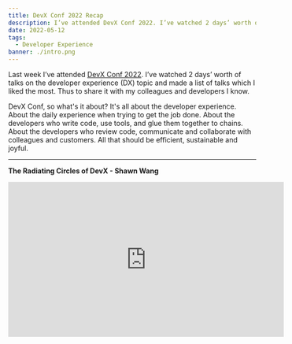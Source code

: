 ```yaml
---
title: DevX Conf 2022 Recap
description: I’ve attended DevX Conf 2022. I’ve watched 2 days’ worth of talks on the developer experience (DX) topic and made a list of talks which I liked.
date: 2022-05-12
tags:
  - Developer Experience
banner: ./intro.png
---
```


Last week I’ve attended [DevX Conf 2022](https://devxconf.org/). I’ve watched 2 days’ worth of talks on the developer experience (DX) topic and made a list of talks which I liked the most. Thus to share it with my colleagues and developers I know.

DevX Conf, so what's it about? It's all about the developer experience. About the daily experience when trying to get the job done. About the developers who write code, use tools, and glue them together to chains. About the developers who review code, communicate and collaborate with colleagues and customers. All that should be efficient, sustainable and joyful.

---

**The Radiating Circles of DevX - Shawn Wang**

<iframe
  width="560"
  height="315"
  src="https://www.youtube-nocookie.com/embed/d9lo-Ej98l4"
  title="The Radiating Circles of DevX - Shawn Wang"
  frameborder="0"
  allow="accelerometer; autoplay; clipboard-write; encrypted-media; gyroscope; picture-in-picture"
  allowfullscreen
/>

---

**Code Reviews is more than a crushing Developer Experience - Shanea Leven**

<iframe
  width="560"
  height="315"
  src="https://www.youtube-nocookie.com/embed/fy-mrkOMm0M"
  title="Code Reviews is more than a crushing Developer Experience - Shanea Leven"
  frameborder="0"
  allow="accelerometer; autoplay; clipboard-write; encrypted-media; gyroscope; picture-in-picture"
  allowfullscreen
/>

---

**Remote development can improve your developer's remote work experience - Maya Kaczorowski**

<iframe
  width="560"
  height="315"
  src="https://www.youtube-nocookie.com/embed/FLxeKNLjfKU"
  title="Remote development can improve your developers remote work experience - Maya Kaczorowski"
  frameborder="0"
  allow="accelerometer; autoplay; clipboard-write; encrypted-media; gyroscope; picture-in-picture"
  allowfullscreen
/>

---

**Maybe It's Time to Rethink How You've Been Developing? - Ramiro & Arsh**

<iframe
  width="560"
  height="315"
  src="https://www.youtube-nocookie.com/embed/FRmv-IS-7ow"
  title="Maybe It's Time to Rethink How You've Been Developing? - Ramiro & Arsh"
  frameborder="0"
  allow="accelerometer; autoplay; clipboard-write; encrypted-media; gyroscope; picture-in-picture"
  allowfullscreen
/>

---

**How to onboard people in a day - Wilson Mar**

<iframe
  width="560"
  height="315"
  src="https://www.youtube-nocookie.com/embed/mDpSVbEjEtw"
  title="How to onboard people in a day - Wilson Mar"
  frameborder="0"
  allow="accelerometer; autoplay; clipboard-write; encrypted-media; gyroscope; picture-in-picture"
  allowfullscreen
/>

---

**TDD and the Terminator - An introduction to Test Driven Development - Layla Porter**

<iframe
  width="560"
  height="315"
  src="https://www.youtube-nocookie.com/embed/ukIQqIdZUvY"
  title="TDD and the Terminator - An introduction to Test Driven Development - Layla Porter"
  frameborder="0"
  allow="accelerometer; autoplay; clipboard-write; encrypted-media; gyroscope; picture-in-picture"
  allowfullscreen
/>

---

**How Spotify engineers use Backstage daily and keep their lives simple - Himanshu Mishra**

<iframe
  width="560"
  height="315"
  src="https://www.youtube-nocookie.com/embed/YswvyxUQvPw"
  title="How Spotify engineers use Backstage daily and keep their lives simple - Himanshu Mishra"
  frameborder="0"
  allow="accelerometer; autoplay; clipboard-write; encrypted-media; gyroscope; picture-in-picture"
  allowfullscreen
/>
